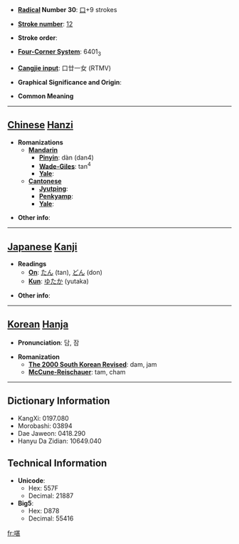 * '''[[Wiktionary:Chinese radical index| Radical]] Number 30''': [[Wiktionary:Chinese radical index 口|口]]+9 strokes

* '''[[Wiktionary:Chinese total strokes index|Stroke number]]''': [[Wiktionary:Chinese total strokes index 12|12]]

* '''Stroke order''': 

* '''[[Wiktionary:Chinese four corner index|Four-Corner System]]''': 6401<sub>3</sub>

* '''[[Wiktionary:Chinese Cangjie index|Cangjie input]]''': 口廿一女 (RTMV)

* '''Graphical Significance and Origin''': 

* '''Common Meaning'''

----

== [[Chinese]] [[Hanzi]] ==

* '''Romanizations'''
** '''[[Mandarin]]'''
*** '''[[Pinyin]]''': dàn (dan4)
*** '''[[Wade-Giles]]''': tan<sup>4</sup>
*** '''[[Yale]]''': 
** '''[[Cantonese]]'''
*** '''[[Jyutping]]''':
*** '''[[Penkyamp]]''': 
*** '''[[Yale]]''': 

* '''Other info''': 

----

== [[Japanese]] [[Kanji]] ==

* '''Readings'''
** '''[[On]]''': [[たん]] (tan), [[どん]] (don)
** '''[[Kun]]''': [[ゆたか]] (yutaka)

* '''Other info''':  

----

== [[Korean]] [[Hanja]] ==

* '''Pronunciation''': 담, 잠

* '''Romanization'''
** '''[[The 2000 South Korean Revised Romanization|The 2000 South Korean Revised]]''': dam, jam
** '''[[McCune-Reischauer]]''': tam, cham

----

== Dictionary Information ==

* KangXi: 0197.080
* Morobashi: 03894
* Dae Jaweon: 0418.290
* Hanyu Da Zidian: 10649.040

== Technical Information ==

* '''Unicode''':
** Hex: 557F
** Decimal: 21887
* '''Big5''':
** Hex: D878
** Decimal: 55416

[[fr:啿]]